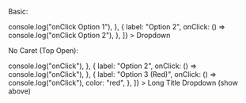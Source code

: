 
<Meta title="Inputs/FlyDropdown" component={FlyDropdown} />

Basic:

<Canvas>
	<Story name="FlyDropdown">
		<FlyDropdown
			position="bottom"
			items={[
				{
					label: "Option 1",
					onClick: () => console.log("onClick Option 1"),
				},
				{
					label: "Option 2",
					onClick: () => console.log("onClick Option 2"),
				},
			]}
		>
			<TextButton privateOptions={{ color: "gray" }}>
				Dropdown
			</TextButton>
		</FlyDropdown>
	</Story>
</Canvas>

No Caret (Top Open):

<Canvas>
	<Story name="No Caret">
		<div style={{marginTop: 150}}>
			<FlyDropdown
				position="top"
				caret={false}
				items={[
					{
						label: "Option 1",
						onClick: () => console.log("onClick"),
					},
					{
						label: "Option 2",
						onClick: () => console.log("onClick"),
					},
					{
						label: "Option 3 (Red)",
						onClick: () => console.log("onClick"),
						color: "red",
					},
				]}
			>
				<TextButton privateOptions={{ color: "gray" }}>
					Long Title Dropdown (show above)
				</TextButton>
			</FlyDropdown>
		</div>
	</Story>
</Canvas>
